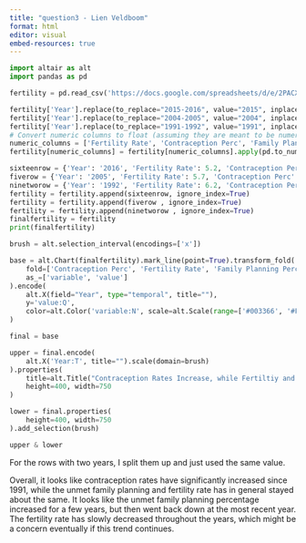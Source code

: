 ```yaml
---
title: "question3 - Lien Veldboom"
format: html
editor: visual
embed-resources: true
---
```


```python
import altair as alt
import pandas as pd
```

```python
fertility = pd.read_csv('https://docs.google.com/spreadsheets/d/e/2PACX-1vRPGUdLWBIt1vtXQ5mbCjffbbL-_AVjaJVRU5yKBcNP8yr85bq865vMTSuDHOxNEfHVb5Cz9J2bj80j/pub?output=csv')

fertility['Year'].replace(to_replace="2015-2016", value="2015", inplace=True)
fertility['Year'].replace(to_replace="2004-2005", value="2004", inplace=True)
fertility['Year'].replace(to_replace="1991-1992", value="1991", inplace=True)
# Convert numeric columns to float (assuming they are meant to be numeric)
numeric_columns = ['Fertility Rate', 'Contraception Perc', 'Family Planning Perc']
fertility[numeric_columns] = fertility[numeric_columns].apply(pd.to_numeric, errors='coerce')

sixteenrow = {'Year': '2016', 'Fertility Rate': 5.2, 'Contraception Perc': 38.4, 'Family Planning Perc': 22.1}
fiverow = {'Year': '2005', 'Fertility Rate': 5.7, 'Contraception Perc': 17.6, 'Family Planning Perc': 24.3}
ninetworow = {'Year': '1992', 'Fertility Rate': 6.2, 'Contraception Perc': 5.9, 'Family Planning Perc': 27.8}
fertility = fertility.append(sixteenrow, ignore_index=True)
fertility = fertility.append(fiverow , ignore_index=True)
fertility = fertility.append(ninetworow , ignore_index=True)
finalfertility = fertility
print(finalfertility)
```

```python
brush = alt.selection_interval(encodings=['x'])

base = alt.Chart(finalfertility).mark_line(point=True).transform_fold(
    fold=['Contraception Perc', 'Fertility Rate', 'Family Planning Perc'], 
    as_=['variable', 'value']
).encode(
    alt.X(field="Year", type="temporal", title=""),
    y='value:Q',
    color=alt.Color('variable:N', scale=alt.Scale(range=['#003366', '#FFAA00','#0D5914']))
)

final = base

upper = final.encode(
    alt.X('Year:T', title="").scale(domain=brush)
).properties(
    title=alt.Title("Contraception Rates Increase, while Fertiltiy and Unmet Need Family Planning Remain Steady ", subtitle="Brush lower panel to zoom"),
    height=400, width=750
)

lower = final.properties(
    height=400, width=750
).add_selection(brush)

upper & lower

```

For the rows with two years, I split them up and just used the same value.

Overall, it looks like contraception rates have significantly increased since 1991, while the unmet family planning and fertility rate has in general stayed about the same. It looks like the unmet family planning percentage increased for a few years, but then went back down at the most recent year. The fertility rate has slowly decreased throughout the years, which might be a concern eventually if this trend continues.
